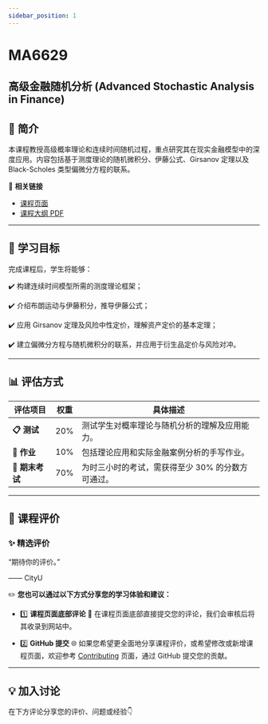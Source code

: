 ```yaml
---
sidebar_position: 1
---
```


# MA6629
## 高级金融随机分析 (Advanced Stochastic Analysis in Finance)

## **📘 简介**
本课程教授高级概率理论和连续时间随机过程，重点研究其在现实金融模型中的深度应用。内容包括基于测度理论的随机微积分、伊藤公式、Girsanov 定理以及 Black-Scholes 类型偏微分方程的联系。

🔗 **相关链接**
- [课程页面](https://www.cityu.edu.hk/catalogue/pg/202425/course/MA6629.htm)
- [课程大纲 PDF](https://www.cityu.edu.hk/catalogue/pg/202425/course/MA6629.pdf)

---

## **🎯 学习目标**

完成课程后，学生将能够：

✔️ 构建连续时间模型所需的测度理论框架；

✔️ 介绍布朗运动与伊藤积分，推导伊藤公式；

✔️ 应用 Girsanov 定理及风险中性定价，理解资产定价的基本定理；

✔️ 建立偏微分方程与随机微积分的联系，并应用于衍生品定价与风险对冲。

---

## **📊 评估方式**

| **评估项目**            | **权重** | **具体描述**                                                                                       |
|------------------------|---------|---------------------------------------------------------------------------------------------------|
| **📋 测试**             | 20%      | 测试学生对概率理论与随机分析的理解及应用能力。                                                       |
| **📂 作业**             | 10%      | 包括理论应用和实际金融案例分析的手写作业。                                                            |
| **📝 期末考试**         | 70%      | 为时三小时的考试，需获得至少 30% 的分数方可通过。                                                      |

---

## **💬 课程评价**

### ✨ **精选评价**
<div className={commentStyles.commentBox}>
    <p className={commentStyles.commentText}>
        “期待你的评价。”
    </p>
    <p className={commentStyles.commentAuthor}>—— CityU</p>
</div>

✏️ **您也可以通过以下方式分享您的学习体验和建议：**

- 1️⃣ **课程页面底部评论**
💬 在课程页面底部直接提交您的评论，我们会审核后将其收录到网站中。

- 2️⃣ **GitHub 提交**
🌐 如果您希望更全面地分享课程评价，或希望修改或新增课程页面，欢迎参考 [Contributing](/contributing) 页面，通过 GitHub 提交您的贡献。

---

## **💡 加入讨论**

在下方评论分享您的评价、问题或经验👇
<Utterances />